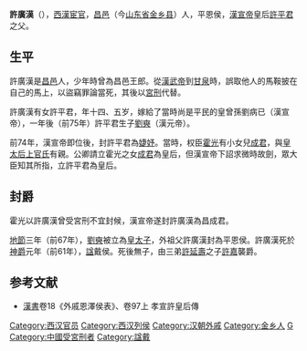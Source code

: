 '''許廣漢'''（{{bd|前2世纪||前61年||catIdx=Xu,许}}），[[西漢|西漢]][[宦官|宦官]]，[[昌邑县_(秦朝)|昌邑]]（今[[山东省|山东省]][[金乡县|金乡县]]）人，平恩侯，[[漢宣帝|漢宣帝]]皇后[[許平君|許平君]]之父。

== 生平 ==
許廣漢是[[昌邑县_(秦朝)|昌邑]]人，少年時曾為昌邑王郎。從[[漢武帝|漢武帝]]到[[甘泉县|甘泉]]時，誤取他人的馬鞍披在自己的馬上，以盜竊罪論當死，其後以[[宮刑|宮刑]]代替。

許廣漢有女許平君，年十四、五岁，嫁給了當時尚是平民的皇曾孫劉病已（漢宣帝），一年後（前75年）許平君生子[[汉元帝|劉奭]]（漢元帝）。

前74年，漢宣帝即位後，封許平君為[[婕妤|婕妤]]。當時，权臣[[霍光|霍光]]有小女兒[[霍成君|成君]]，與[[孝昭皇后|皇太后上官氏]]有親。公卿請立霍光之女[[霍成君|成君]]為皇后，但漢宣帝下詔求微時故劍，眾大臣知其所指，立許平君為皇后。

==封爵==

霍光以許廣漢曾受宮刑不宜封候，漢宣帝遂封許廣漢為昌成君。

[[地節|地節]]三年（前67年），[[汉元帝|劉奭]]被立為[[储君|皇太子]]，外祖父許廣漢封為平恩侯。許廣漢死於[[神爵|神爵]]元年（前61年），[[谥号|諡]]戴侯。死後無子，由三弟[[許延壽|許延壽]]之子[[許嘉|許嘉]]襲爵。

== 参考文献 ==
*[[漢書|漢書]]卷18《外戚恩澤侯表》、卷97上 孝宣許皇后傳

{{DEFAULTSORT:X}}
[[Category:西汉官员|Category:西汉官员]]
[[Category:西汉列侯|Category:西汉列侯]]
[[Category:汉朝外戚|Category:汉朝外戚]]
[[Category:金乡人|Category:金乡人]]
[[Category:许姓|G]]
[[Category:中國受宮刑者|Category:中國受宮刑者]]
[[Category:諡戴|Category:諡戴]]